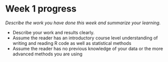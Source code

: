 # Week 1 progress

*Describe the work you have done this week and summarize your learning.*

- Describe your work and results clearly. 
- Assume the reader has an introductory course level understanding of writing and reading R code as well as statistical methods
- Assume the reader has no previous knowledge of your data or the more advanced methods you are using  
